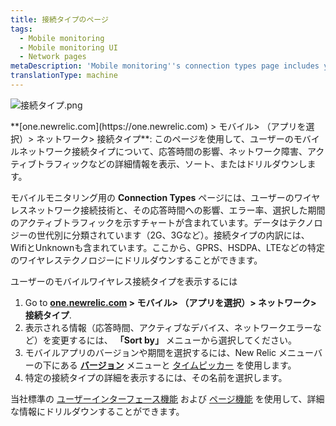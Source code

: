 ```yaml
---
title: 接続タイプのページ
tags:
  - Mobile monitoring
  - Mobile monitoring UI
  - Network pages
metaDescription: 'Mobile monitoring''s connection types page includes your mobile wireless connection types and their response time, network failure rate, and traffic.'
translationType: machine
---
```



<img
  title="接続タイプ.png"
  alt="接続タイプ.png"
  src={connectionTypes}
/>

<figcaption>
  **[one.newrelic.com](https://one.newrelic.com) > モバイル> （アプリを選択）> ネットワーク> 接続タイプ**: このページを使用して、ユーザーのモバイルネットワーク接続タイプについて、応答時間の影響、ネットワーク障害、アクティブトラフィックなどの詳細情報を表示、ソート、またはドリルダウンします。
</figcaption>

モバイルモニタリング用の **Connection Types** ページには、ユーザーのワイヤレスネットワーク接続技術と、その応答時間への影響、エラー率、選択した期間のアクティブトラフィックを示すチャートが含まれています。データはテクノロジーの世代別に分類されています（2G、3Gなど）。接続タイプの内訳には、WifiとUnknownも含まれています。ここから、GPRS、HSDPA、LTEなどの特定のワイヤレステクノロジーにドリルダウンすることができます。

ユーザーのモバイルワイヤレス接続タイプを表示するには

1. Go to **[one.newrelic.com](https://one.newrelic.com) > モバイル> （アプリを選択）> ネットワーク> 接続タイプ**.
2. 表示される情報（応答時間、アクティブなデバイス、ネットワークエラーなど）を変更するには、 **「Sort by」** メニューから選択してください。
3. モバイルアプリのバージョンや期間を選択するには、New Relic メニューバーの下にある [**バージョン**](/docs/mobile-apps/versions) メニューと [タイムピッカー](/docs/site/timepicker-setting-time-periods-to-view-data) を使用します。
4. 特定の接続タイプの詳細を表示するには、その名前を選択します。

当社標準の [ユーザーインターフェース機能](/docs/accounts-partnerships/education/getting-started-new-relic/new-relic-user-interface) および [ページ機能](/docs/accounts-partnerships/education/getting-started-new-relic/standard-dashboard-features) を使用して、詳細な情報にドリルダウンすることができます。
